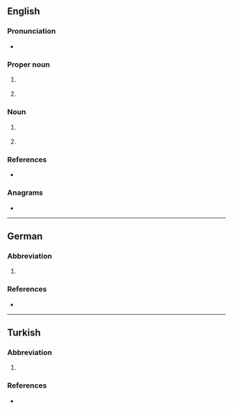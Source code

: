 {{also|vb|vb.}}
==English==

===Pronunciation===
* {{audio|en|en-au-VB.ogg|Audio (AU)}}

===Proper noun===
{{en-proper noun}}

# {{lb|en|Australia}} {{initialism of|en|{{w|Victoria Bitter}}|nodot=1}} {{gloss|an Australian brand of beer}}
# {{lb|en|programming}} {{initialism of|en|Visual Basic|nodot=1}} {{gloss|a programming language}}

===Noun===
{{en-noun}}

# {{lb|en|chemistry}} {{initialism of|en|valence bond}}
# {{lb|en|physics}} {{initialism of|en|valence band}}

===References===
* {{pedia}}

===Anagrams===
* {{anagrams|en|a=bv|BV}}

----

==German==

===Abbreviation===
{{rfc-header|lang=de|Abbreviation}}
{{head|de|abbreviation}}

# {{abbreviation of|de|[[Vereinbarung]] or [[Verhandlungsbasis]]}}

===References===
* {{pedia|lang=de}}

----

==Turkish==

===Abbreviation===
{{rfc-header|lang=tr|Abbreviation}}
{{head|tr|abbreviation}}

# {{abbreviation of|tr|[[vakıf|Vakıflar]] [[banka|Bankası]]}}

===References===
* {{pedia|lang=tr}}